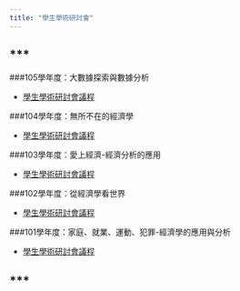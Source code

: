 ```yaml
---
title: "學生學術研討會"
---
```


***
---

###105學年度：大數據探索與數據分析 

- [學生學術研討會議程](https://github.com/shuecon/StudentConference/blob/master/%E5%AD%B8%E7%94%9F%E5%AD%B8%E8%A1%93%E7%A0%94%E8%A8%8E%E6%9C%83101-105/105/105%E5%AD%B8%E7%94%9F%E5%AD%B8%E8%A1%93%E7%A0%94%E8%A8%8E%E6%9C%83%E8%AD%B0%E7%A8%8B0424.pdf)

###104學年度：無所不在的經濟學

- [學生學術研討會議程](https://github.com/shuecon/StudentConference/blob/master/%E5%AD%B8%E7%94%9F%E5%AD%B8%E8%A1%93%E7%A0%94%E8%A8%8E%E6%9C%83101-105/104/104%E5%AD%B8%E7%94%9F%E5%AD%B8%E8%A1%93%E7%A0%94%E8%A8%8E%E6%9C%83%E8%AD%B0%E7%A8%8B.pdf)

###103學年度：愛上經濟-經濟分析的應用

- [學生學術研討會議程](https://github.com/shuecon/StudentConference/blob/master/%E5%AD%B8%E7%94%9F%E5%AD%B8%E8%A1%93%E7%A0%94%E8%A8%8E%E6%9C%83101-105/103/103%E5%AD%B8%E7%94%9F%E5%AD%B8%E8%A1%93%E7%A0%94%E8%A8%8E%E6%9C%83%E8%AD%B0%E7%A8%8B.pdf)

###102學年度：從經濟學看世界

- [學生學術研討會議程](https://github.com/shuecon/StudentConference/blob/master/%E5%AD%B8%E7%94%9F%E5%AD%B8%E8%A1%93%E7%A0%94%E8%A8%8E%E6%9C%83101-105/102/102%E5%AD%B8%E7%94%9F%E5%AD%B8%E8%A1%93%E7%A0%94%E8%A8%8E%E6%9C%83%E8%AD%B0%E7%A8%8B.pdf)

###101學年度：家庭、就業、運動、犯罪-經濟學的應用與分析 

- [學生學術研討會議程](https://github.com/shuecon/StudentConference/blob/master/%E5%AD%B8%E7%94%9F%E5%AD%B8%E8%A1%93%E7%A0%94%E8%A8%8E%E6%9C%83101-105/101/101%E5%AD%B8%E7%94%9F%E5%AD%B8%E8%A1%93%E7%A0%94%E8%A8%8E%E6%9C%83%E8%AD%B0%E7%A8%8Bfinal.pdf)


***
---
